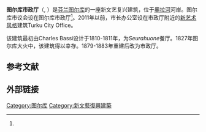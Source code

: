 {{noteTA
|1=zh:圖爾庫; zh-hans:图尔库; zh-tw:土庫;
}}
{{Infobox building
| name       = 图尔库市政厅
| native_name= Turun kaupungintalo/Åbo stadshus
| image               = Turun kaupungintalo.jpg 
| caption             =  
| architectural_style = 新文艺复兴建筑
| location            = [[芬兰|芬兰]][[图尔库|图尔库]]
| start_date          = 1810
| completion_date     = 1811
| renovation_date     = 1879-1883
| architect           = Charles Bassi
}}
'''图尔库市政厅'''（{{lang-fi|Turun kaupungintalo}}, {{lang-sv|Åbo stadshus}}）是[[芬兰|芬兰]][[图尔库|图尔库]]的一座新文艺复兴建筑，位于[[奧拉河_(芬蘭)|奧拉河]]河岸。图尔库市议会设在图尔库市政厅<ref name="remontti"/>。2011年以前，市长办公室设在市政厅附近的[[新艺术运动|新艺术风格]]建筑Turku City Office。 

该建筑最初由Charles Bassi设计于1810-1811年，为''Seurahuone''餐厅。1827年图尔库大火中，该建筑得以幸存。1879-1883年重建后改为市政厅。

== 参考文献 ==
{{Reflist|30em|refs=
<ref name="remontti">{{cite web | url = https://yle.fi/uutiset/3-6291026 | title = Turun kaupungintalo kuoriutuu remontista | author = Venho, Heli | language = fi | publisher = [[芬兰广播公司|Yle]] | date = 2012-09-12 | accessdate = 2017-12-13 | archive-date = 2017-12-14 | archive-url = https://web.archive.org/web/20171214071706/https://yle.fi/uutiset/3-6291026 | dead-url = no }}</ref>
}}

== 外部链接 ==
{{commonscat|Turku City Hall|position=left}}

{{coord|60.4489|N|22.2686|E|source:kolossus-fiwiki|display=title}}

[[Category:图尔库|Category:图尔库]]
[[Category:新文藝復興建築|Category:新文藝復興建築]]